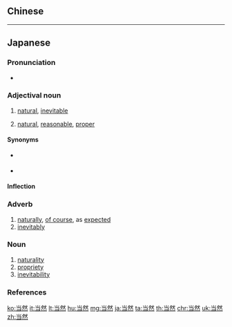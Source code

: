 {{also|當然}}
==Chinese==
{{zh-see|當然}}

----

==Japanese==
{{ja-kanjitab|とう|ぜん|yomi=on}}

===Pronunciation===
* {{ja-pron|とうぜん|y=o|acc=0|acc_ref=NHK}}

===Adjectival noun===
{{ja-adj|infl=na|とうぜん}}

# [[natural]], [[inevitable]]
#: {{ja-usex|故障は定期点検を怠った'''当然'''の結果だ。|^こしょう は ていき てんけん を おこたった '''とうぜん''' の けっか だ。|This breakdown is the '''inevitable''' result due to neglects of periodic checks.}}
# [[natural]], [[reasonable]], [[proper]]
#: {{ja-usex|彼が怒るのも'''当然'''だ。|^かれ が おこる の も '''とうぜん''' だ。|It is '''reasonable''' that he became angry.}}

====Synonyms====
* {{sense|inevitable}} {{ja-r|必然的|ひつぜんてき}}
* {{sense|reasonable}} {{ja-r|妥当|だとう}}

====Inflection====
{{ja-na|とうぜん}}

===Adverb===
{{ja-pos|adverb|とうぜん}}

# [[naturally]], [[of course]], as [[expected]]
# [[inevitably]]

===Noun===
{{ja-noun|とうぜん}}

# [[naturality]]
# [[propriety]]
# [[inevitability]]

===References===
<references/>

[[ko:当然]]
[[it:当然]]
[[lt:当然]]
[[hu:当然]]
[[mg:当然]]
[[ja:当然]]
[[ta:当然]]
[[th:当然]]
[[chr:当然]]
[[uk:当然]]
[[zh:当然]]